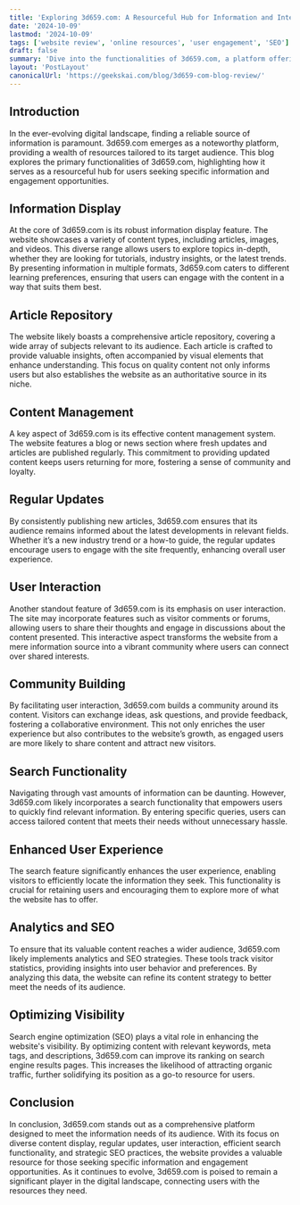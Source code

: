 ```yaml
---
title: 'Exploring 3d659.com: A Resourceful Hub for Information and Interaction'
date: '2024-10-09'
lastmod: '2024-10-09'
tags: ['website review', 'online resources', 'user engagement', 'SEO']
draft: false
summary: 'Dive into the functionalities of 3d659.com, a platform offering information, user engagement, and SEO strategies, making it a valuable resource for its audience.'
layout: 'PostLayout'
canonicalUrl: 'https://geekskai.com/blog/3d659-com-blog-review/'
---
```




## Introduction
In the ever-evolving digital landscape, finding a reliable source of information is paramount. 3d659.com emerges as a noteworthy platform, providing a wealth of resources tailored to its target audience. This blog explores the primary functionalities of 3d659.com, highlighting how it serves as a resourceful hub for users seeking specific information and engagement opportunities.

## Information Display
At the core of 3d659.com is its robust information display feature. The website showcases a variety of content types, including articles, images, and videos. This diverse range allows users to explore topics in-depth, whether they are looking for tutorials, industry insights, or the latest trends. By presenting information in multiple formats, 3d659.com caters to different learning preferences, ensuring that users can engage with the content in a way that suits them best.

## Article Repository
The website likely boasts a comprehensive article repository, covering a wide array of subjects relevant to its audience. Each article is crafted to provide valuable insights, often accompanied by visual elements that enhance understanding. This focus on quality content not only informs users but also establishes the website as an authoritative source in its niche.

## Content Management
A key aspect of 3d659.com is its effective content management system. The website features a blog or news section where fresh updates and articles are published regularly. This commitment to providing updated content keeps users returning for more, fostering a sense of community and loyalty.

## Regular Updates
By consistently publishing new articles, 3d659.com ensures that its audience remains informed about the latest developments in relevant fields. Whether it’s a new industry trend or a how-to guide, the regular updates encourage users to engage with the site frequently, enhancing overall user experience.

## User Interaction
Another standout feature of 3d659.com is its emphasis on user interaction. The site may incorporate features such as visitor comments or forums, allowing users to share their thoughts and engage in discussions about the content presented. This interactive aspect transforms the website from a mere information source into a vibrant community where users can connect over shared interests.

## Community Building
By facilitating user interaction, 3d659.com builds a community around its content. Visitors can exchange ideas, ask questions, and provide feedback, fostering a collaborative environment. This not only enriches the user experience but also contributes to the website’s growth, as engaged users are more likely to share content and attract new visitors.

## Search Functionality
Navigating through vast amounts of information can be daunting. However, 3d659.com likely incorporates a search functionality that empowers users to quickly find relevant information. By entering specific queries, users can access tailored content that meets their needs without unnecessary hassle.

## Enhanced User Experience
The search feature significantly enhances the user experience, enabling visitors to efficiently locate the information they seek. This functionality is crucial for retaining users and encouraging them to explore more of what the website has to offer.

## Analytics and SEO
To ensure that its valuable content reaches a wider audience, 3d659.com likely implements analytics and SEO strategies. These tools track visitor statistics, providing insights into user behavior and preferences. By analyzing this data, the website can refine its content strategy to better meet the needs of its audience.

## Optimizing Visibility
Search engine optimization (SEO) plays a vital role in enhancing the website's visibility. By optimizing content with relevant keywords, meta tags, and descriptions, 3d659.com can improve its ranking on search engine results pages. This increases the likelihood of attracting organic traffic, further solidifying its position as a go-to resource for users.

## Conclusion
In conclusion, 3d659.com stands out as a comprehensive platform designed to meet the information needs of its audience. With its focus on diverse content display, regular updates, user interaction, efficient search functionality, and strategic SEO practices, the website provides a valuable resource for those seeking specific information and engagement opportunities. As it continues to evolve, 3d659.com is poised to remain a significant player in the digital landscape, connecting users with the resources they need.
